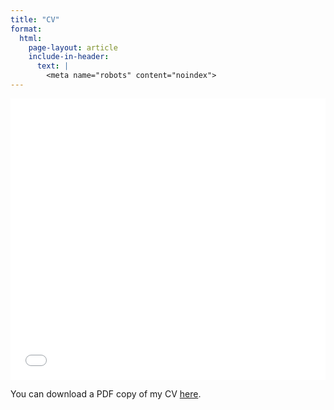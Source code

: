 ```yaml
---
title: "CV"
format: 
  html:
    page-layout: article
    include-in-header:
      text: |
        <meta name="robots" content="noindex">
---
```


```{=html}
<iframe src="/files/Grawe_Alexander_Academic_CV_en.pdf#toolbar=0," width="100%" height="450" frameborder="no" border="0" marginwidth="0" marginheight="0"></iframe>
```

You can download a PDF copy of my CV [here](/files/Grawe_Alexander_Academic_CV_en.pdf).